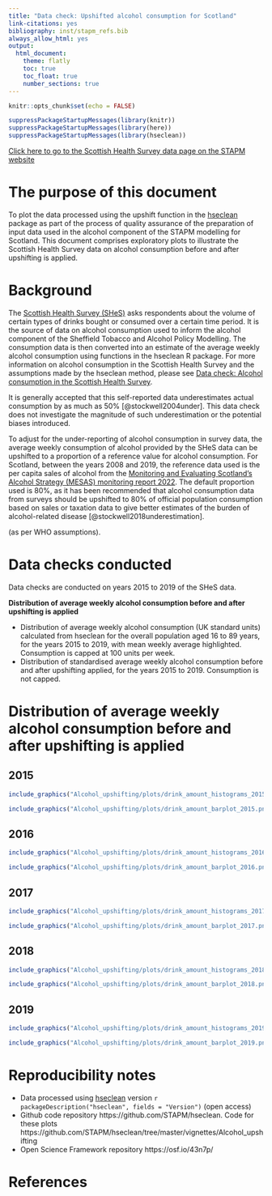 ```yaml
---
title: "Data check: Upshifted alcohol consumption for Scotland"
link-citations: yes
bibliography: inst/stapm_refs.bib
always_allow_html: yes
output:
  html_document:
    theme: flatly
    toc: true
    toc_float: true
    number_sections: true
---
```



```r
knitr::opts_chunk$set(echo = FALSE)

suppressPackageStartupMessages(library(knitr))
suppressPackageStartupMessages(library(here))
suppressPackageStartupMessages(library(hseclean))
```

[Click here to go to the Scottish Health Survey data page on the STAPM website](https://stapm.gitlab.io/Scottish_Health_Survey.html)

# The purpose of this document
To plot the data processed using the upshift function in the [hseclean](https://stapm.github.io/hseclean/) package as part of the process of quality assurance of the preparation of input data used in the alcohol component of the STAPM modelling for Scotland. This document comprises exploratory plots to illustrate the Scottish Health Survey data on alcohol consumption before and after upshifting is applied.  

# Background
The [Scottish Health Survey (SHeS)](https://www.gov.scot/collections/scottish-health-survey) asks respondents about the volume of certain types of drinks bought or consumed over a certain time period. It is the source of data on alcohol consumption used to inform the alcohol component of the Sheffield Tobacco and Alcohol Policy Modelling. The consumption data is then converted into an estimate of the average weekly alcohol consumption using functions in the hseclean R package. For more information on alcohol consumption in the Scottish Health Survey and the assumptions made by the hseclean method, please see [Data check: Alcohol consumption in the Scottish Health Survey](https://stapm.github.io/hseclean/articles/Scotland_alcohol_data_report.html).   

It is generally accepted that this self-reported data underestimates actual consumption by as much as 50\% [@stockwell2004under]. This data check does not investigate the magnitude of such underestimation or the potential biases introduced.   

To adjust for the under-reporting of alcohol consumption in survey data, the average weekly consumption of alcohol provided by the SHeS data can be upshifted to a proportion of a reference value for alcohol consumption. For Scotland, between the years 2008 and 2019, the reference data used is the per capita sales of alcohol from the [Monitoring and Evaluating Scotland's Alcohol Strategy (MESAS) monitoring report 2022](https://www.publichealthscotland.scot/publications/mesas-monitoring-report-2022/). The default proportion used is 80\%, as it has been recommended that alcohol consumption data from surveys should be upshifted to 80\% of official population consumption based on sales or taxation data to give better estimates of the burden of alcohol-related disease [@stockwell2018underestimation].

(as per WHO assumptions).   


# Data checks conducted

Data checks are conducted on years 2015 to 2019 of the SHeS data.    

**Distribution of average weekly alcohol consumption before and after upshifting is applied**   

- Distribution of average weekly alcohol consumption (UK standard units) calculated from hseclean for the overall population aged 16 to 89 years, for the years 2015 to 2019, with mean weekly average highlighted. Consumption is capped at 100 units per week.
- Distribution of standardised average weekly alcohol consumption before and after upshifting applied, for the years 2015 to 2019. Consumption is not capped.


# Distribution of average weekly alcohol consumption before and after upshifting is applied

## 2015   

```r
include_graphics("Alcohol_upshifting/plots/drink_amount_histograms_2015.png")
```


```r
include_graphics("Alcohol_upshifting/plots/drink_amount_barplot_2015.png")
```

## 2016

```r
include_graphics("Alcohol_upshifting/plots/drink_amount_histograms_2016.png")
```


```r
include_graphics("Alcohol_upshifting/plots/drink_amount_barplot_2016.png")
```

## 2017

```r
include_graphics("Alcohol_upshifting/plots/drink_amount_histograms_2017.png")
```


```r
include_graphics("Alcohol_upshifting/plots/drink_amount_barplot_2017.png")
```

## 2018

```r
include_graphics("Alcohol_upshifting/plots/drink_amount_histograms_2018.png")
```


```r
include_graphics("Alcohol_upshifting/plots/drink_amount_barplot_2018.png")
```

## 2019

```r
include_graphics("Alcohol_upshifting/plots/drink_amount_histograms_2019.png")
```


```r
include_graphics("Alcohol_upshifting/plots/drink_amount_barplot_2019.png")
```


# Reproducibility notes

- Data processed using [hseclean](https://stapm.github.io/hseclean/) version `r packageDescription("hseclean", fields = "Version")` (open access)
- Github code repository https://github.com/STAPM/hseclean. Code for these plots https://github.com/STAPM/hseclean/tree/master/vignettes/Alcohol_upshifting
- Open Science Framework repository https://osf.io/43n7p/


# References























































